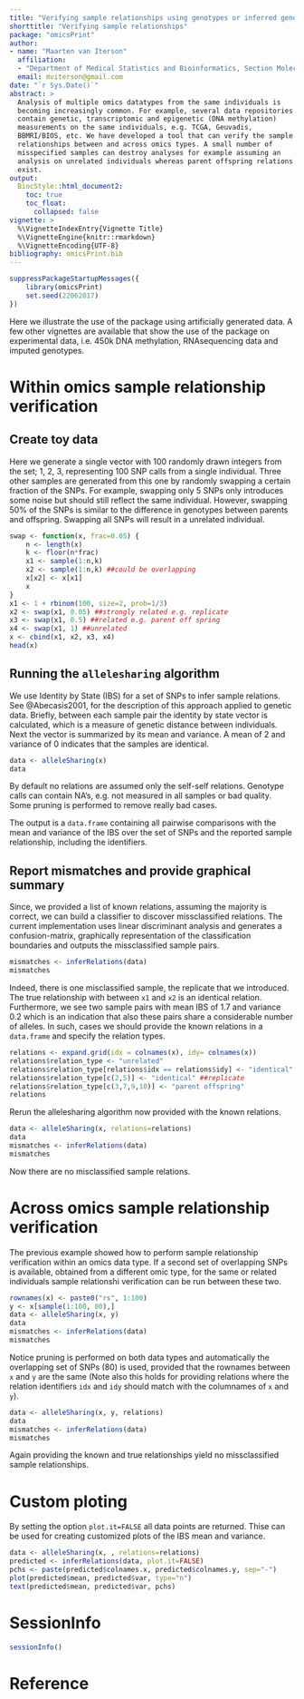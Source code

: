 ```yaml
---
title: "Verifying sample relationships using genotypes or inferred genotypes"
shorttitle: "Verifying sample relationships"
package: "omicsPrint"
author: 
- name: "Maarten van Iterson"
  affiliation: 
  - "Department of Medical Statistics and Bioinformatics, Section Moleculair Epidemiology, Leiden University Medical Center"
  email: mviterson@gmail.com
date: "`r Sys.Date()`"
abstract: >
  Analysis of multiple omics datatypes from the same individuals is
  becoming increasingly common. For example, several data repositories
  contain genetic, transcriptomic and epigenetic (DNA methylation)
  measurements on the same individuals, e.g. TCGA, Geuvadis,
  BBMRI/BIOS, etc. We have developed a tool that can verify the sample
  relationships between and across omics types. A small number of
  misspecified samples can destroy analyses for example assuming an
  analysis on unrelated individuals whereas parent offspring relations
  exist.
output: 
  BiocStyle::html_document2:
    toc: true
    toc_float:
      collapsed: false
vignette: >
  %\VignetteIndexEntry{Vignette Title}
  %\VignetteEngine{knitr::rmarkdown}
  %\VignetteEncoding{UTF-8}
bibliography: omicsPrint.bib
---
```


```r
suppressPackageStartupMessages({
    library(omicsPrint)
    set.seed(22062017)
})
```

Here we illustrate the use of the package using artificially generated
data. A few other vignettes are available that show the use of the
package on experimental data, i.e. 450k DNA methylation, RNAsequencing
data and imputed genotypes.

# Within omics sample relationship verification #

## Create toy data ##

Here we generate a single vector with 100 randomly drawn integers from
the set; 1, 2, 3, representing 100 SNP calls from a single
individual. Three other samples are generated from this one by
randomly swapping a certain fraction of the SNPs. For example,
swapping only 5 SNPs only introduces some noise but should still
reflect the same individual. However, swapping 50% of the SNPs is
similar to the difference in genotypes between parents and
offspring. Swapping all SNPs will result in a unrelated individual.

```r
swap <- function(x, frac=0.05) {
    n <- length(x)
    k <- floor(n*frac)
    x1 <- sample(1:n,k)
    x2 <- sample(1:n,k) ##could be overlapping
    x[x2] <- x[x1]
    x
}
x1 <- 1 + rbinom(100, size=2, prob=1/3)
x2 <- swap(x1, 0.05) ##strongly related e.g. replicate
x3 <- swap(x1, 0.5) ##related e.g. parent off spring
x4 <- swap(x1, 1) ##unrelated
x <- cbind(x1, x2, x3, x4)
head(x)
```

## Running the `allelesharing` algorithm ##

We use Identity by State (IBS) for a set of SNPs to infer sample
relations. See @Abecasis2001, for the description of this approach
applied to genetic data. Briefly, between each sample pair the
identity by state vector is calculated, which is a measure of genetic
distance between individuals. Next the vector is summarized by its
mean and variance. A mean of 2 and variance of 0 indicates that the
samples are identical. 

```r
data <- alleleSharing(x)
data
```

By default no relations are assumed only the self-self
relations. Genotype calls can contain NA's, e.g. not measured in all
samples or bad quality. Some pruning is performed to remove really bad
cases.

The output is a `data.frame` containing all pairwise comparisons with
the mean and variance of the IBS over the set of SNPs and the reported
sample relationship, including the identifiers.

## Report mismatches and provide graphical summary ##

Since, we provided a list of known relations, assuming the majority is
correct, we can build a classifier to discover missclassified
relations. The current implementation uses linear discriminant
analysis and generates a confusion-matrix, graphically representation
of the classification boundaries and outputs the missclassified sample
pairs.

```r
mismatches <- inferRelations(data)
mismatches
```

Indeed, there is one misclassified sample, the replicate that we
introduced. The true relationship with between `x1` and `x2` is an
identical relation. Furthermore, we see two sample pairs with mean IBS
of 1.7 and variance 0.2 which is an indication that also these pairs
share a considerable number of alleles. In such, cases we should
provide the known relations in a `data.frame` and specify the relation
types.

```r
relations <- expand.grid(idx = colnames(x), idy= colnames(x))
relations$relation_type <- "unrelated"
relations$relation_type[relations$idx == relations$idy] <- "identical"
relations$relation_type[c(2,5)] <- "identical" ##replicate
relations$relation_type[c(3,7,9,10)] <- "parent offspring"
relations
```

Rerun the allelesharing algorithm now provided with the known
relations.

```r
data <- alleleSharing(x, relations=relations)
data
mismatches <- inferRelations(data)
mismatches
```

Now there are no misclassified sample relations.

# Across omics sample relationship verification #

The previous example showed how to perform sample relationship
verification within an omics data type. If a second set of overlapping
SNPs is available, obtained from a different omic type, for the same
or related individuals sample relationshi verification can be run
between these two.

```r
rownames(x) <- paste0("rs", 1:100)
y <- x[sample(1:100, 80),]
data <- alleleSharing(x, y)
data
mismatches <- inferRelations(data)
mismatches
```

Notice pruning is performed on both data types and automatically the
overlapping set of SNPs (80) is used, provided that the rownames
between `x` and `y` are the same (Note also this holds for providing
relations where the relation identifiers `idx` and `idy` should match
with the columnames of `x` and `y`).

```r
data <- alleleSharing(x, y, relations)
data
mismatches <- inferRelations(data)
mismatches
```

Again providing the known and true relationships yield no
missclassified sample relationships.

# Custom ploting

By setting the option `plot.it=FALSE` all data points are
returned. Thise can be used for creating customized plots of the IBS
mean and variance.

```r
data <- alleleSharing(x, , relations=relations)
predicted <- inferRelations(data, plot.it=FALSE)
pchs <- paste(predicted$colnames.x, predicted$colnames.y, sep="-")
plot(predicted$mean, predicted$var, type="n")
text(predicted$mean, predicted$var, pchs)
```

# SessionInfo #

```r
sessionInfo()
```

# Reference #
